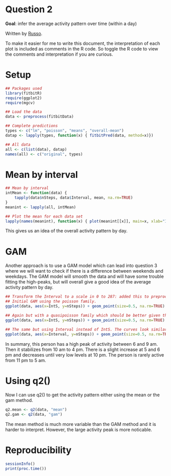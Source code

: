 Question 2
======================================================================

__Goal__: infer the average activity pattern over time (within a day)

Written by [Russo](https://github.com/russojhsph/fitbitR).

To make it easier for me to write this document, the interpretation of each plot is included as comments in the R code. So toggle the R code to view the comments and interpretation if you are curious.

# Setup

```r
## Packages used
library(fitbitR)
require(ggplot2)
require(mgcv)

## Load the data
data <- preprocess(fitbitData)

## Complete predictions
types <- c("lm", "poisson", "means", "overall-mean")
datap <- lapply(types, function(x) { fitbitPred(data, method=x)})

## All data
all <- c(list(data), datap)
names(all) <- c("original", types)
```

# Mean by interval

```r

## Mean by interval
intMean <- function(data) {
	tapply(data$nSteps, data$Interval, mean, na.rm=TRUE)
}
meanint <- lapply(all, intMean)

## Plot the mean for each data set
lapply(names(meanint), function(x) { plot(meanint[[x]], main=x, xlab="IntS", ylab="Number of steps", type="o")})
```

This gives us an idea of the overall activity pattern by day. 


# GAM

Another approach is to use a GAM model which can lead into question 3 where we will want to check if there is a difference between weekends and weekdays. The GAM model will smooth the data and will have some trouble fitting the high-peaks, but will overall give a good idea of the average activity pattern by day.

```r

## Transform the Interval to a scale in 0 to 287: added this to preprocess()
## Initial GAM using the poisson family.
ggplot(data, aes(x=IntS, y=nSteps)) + geom_point(size=0.5, na.rm=TRUE) + stat_smooth(method=gam, formula= y ~ s(x, bs="cr"), na.rm=TRUE, family=poisson)

## Again but with a quasipoisson family which should be better given the overdispersion detected earlier.
ggplot(data, aes(x=IntS, y=nSteps)) + geom_point(size=0.5, na.rm=TRUE) + stat_smooth(method=gam, formula= y ~ s(x, bs="cr"), na.rm=TRUE, family=quasipoisson)

## The same but using Interval instead of IntS. The curves look similar but it's easier to visualize the actual time of the day.
ggplot(data, aes(x=Interval, y=nSteps)) + geom_point(size=0.5, na.rm=TRUE) + stat_smooth(method=gam, formula= y ~ s(x, bs="cr"), na.rm=TRUE, family=quasipoisson)
```

In summary, this person has a high peak of activity between 6 and 9 am. Then it stabilizes from 10 am to 4 pm. There is a slight increase at 5 and 6 pm and decreases until very low levels at 10 pm. The person is rarely active from 11 pm to 5 am.


# Using q2()

Now I can use q2() to get the activity pattern either using the mean or the gam method.

```r
q2.mean <- q2(data, "mean")
q2.gam <- q2(data, "gam")
```

The mean method is much more variable than the GAM method and it is harder to interpret. However, the large activity peak is more noticable.



# Reproducibility

```r
sessionInfo()
print(proc.time())
```


